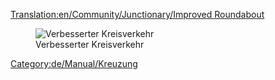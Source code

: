 [[Translation:en/Community/Junctionary/Improved Roundabout]]

{{de/Community/Junctionary/Kreuzungsmenü}}

[[File:en/Community/Junctionary/Improved.Roundabout.png|none|frame|Verbesserter Kreisverkehr]]

{{de/Community/Junctionary/Kreuzungskriterien|Billig|2|0|0|0.5|0||0|0|1|1|||Ausgefallene Züge blockieren zwei Segmente bis die gesamte Kreuzung.|
*Kann 4 Züge gleichzeitig handhaben.
*Fläche: 9 x 9
}}

[[Category:de/Manual/Kreuzung]]